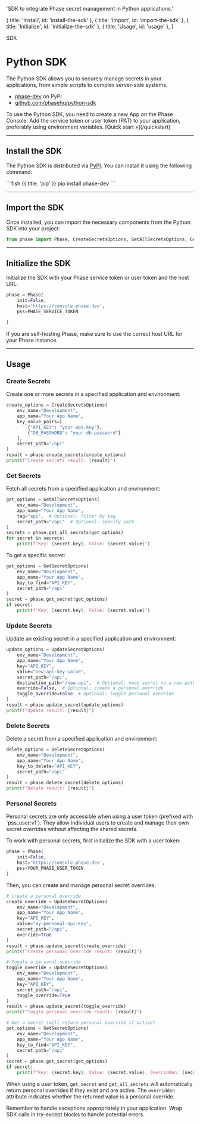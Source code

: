 
  'SDK to integrate Phase secret management in Python applications.'

  { title: 'Install', id: 'install-the-sdk' },
  { title: 'Import', id: 'import-the-sdk' },
  { title: 'Initialize', id: 'initialize-the-sdk' },
  { title: 'Usage', id: 'usage' },
]

<Tag variant="small">SDK</Tag>

# Python SDK

The Python SDK allows you to securely manage secrets in your applications, from simple scripts to complex server-side systems.

- [phase-dev](https://pypi.org/project/phase-dev/) on PyPI
- [github.com/phasehq/python-sdk](https://github.com/phasehq/python-sdk)

<Note>
  To use the Python SDK, you need to create a new App on the Phase Console. Add the service token or user token (PAT) to your application, preferably using environment variables. [Quick start &raquo;](/quickstart)
</Note>

---

## Install the SDK

The Python SDK is distributed via [PyPI](https://pypi.org/project/phase-dev/). You can install it using the following command:

<CodeGroup title="Install">
  ```fish {{ title: 'pip' }}
  pip install phase-dev
  ```
</CodeGroup>

---

## Import the SDK

Once installed, you can import the necessary components from the Python SDK into your project:

```python
from phase import Phase, CreateSecretsOptions, GetAllSecretsOptions, GetSecretOptions, UpdateSecretOptions, DeleteSecretOptions
```

---

## Initialize the SDK

Initialize the SDK with your Phase service token or user token and the host URL:

```python
phase = Phase(
    init=False,
    host='https://console.phase.dev',
    pss=PHASE_SERVICE_TOKEN

)
```

<Note>
  If you are self-hosting Phase, make sure to use the correct host URL for your Phase instance.
</Note>

---

## Usage

### Create Secrets

Create one or more secrets in a specified application and environment:

```python
create_options = CreateSecretsOptions(
    env_name="Development",
    app_name="Your App Name",
    key_value_pairs=[
        {"API_KEY": "your-api-key"},
        {"DB_PASSWORD": "your-db-password"}
    ],
    secret_path="/api"
)
result = phase.create_secrets(create_options)
print(f"Create secrets result: {result}")
```

### Get Secrets

Fetch all secrets from a specified application and environment:

```python
get_options = GetAllSecretsOptions(
    env_name="Development",
    app_name="Your App Name",
    tag="api",  # Optional: filter by tag
    secret_path="/api"  # Optional: specify path
)
secrets = phase.get_all_secrets(get_options)
for secret in secrets:
    print(f"Key: {secret.key}, Value: {secret.value}")
```

To get a specific secret:

```python
get_options = GetSecretOptions(
    env_name="Development",
    app_name="Your App Name",
    key_to_find="API_KEY",
    secret_path="/api"
)
secret = phase.get_secret(get_options)
if secret:
    print(f"Key: {secret.key}, Value: {secret.value}")
```

### Update Secrets

Update an existing secret in a specified application and environment:

```python
update_options = UpdateSecretOptions(
    env_name="Development",
    app_name="Your App Name",
    key="API_KEY",
    value="new-api-key-value",
    secret_path="/api",
    destination_path="/new-api",  # Optional: move secret to a new path
    override=False,  # Optional: create a personal override
    toggle_override=False  # Optional: toggle personal override
)
result = phase.update_secret(update_options)
print(f"Update result: {result}")
```

### Delete Secrets

Delete a secret from a specified application and environment:

```python
delete_options = DeleteSecretOptions(
    env_name="Development",
    app_name="Your App Name",
    key_to_delete="API_KEY",
    secret_path="/api"
)
result = phase.delete_secret(delete_options)
print(f"Delete result: {result}")
```

### Personal Secrets

<Note>
  Personal secrets are only accessible when using a user token (prefixed with `pss_user:v1`). They allow individual users to create and manage their own secret overrides without affecting the shared secrets.
</Note>

To work with personal secrets, first initialize the SDK with a user token:

```python
phase = Phase(
    init=False,
    host='https://console.phase.dev',
    pss=YOUR_PHASE_USER_TOKEN
)
```

Then, you can create and manage personal secret overrides:

```python
# Create a personal override
create_override = UpdateSecretOptions(
    env_name="Development",
    app_name="Your App Name",
    key="API_KEY",
    value="my-personal-api-key",
    secret_path="/api",
    override=True
)
result = phase.update_secret(create_override)
print(f"Create personal override result: {result}")

# Toggle a personal override
toggle_override = UpdateSecretOptions(
    env_name="Development",
    app_name="Your App Name",
    key="API_KEY",
    secret_path="/api",
    toggle_override=True
)
result = phase.update_secret(toggle_override)
print(f"Toggle personal override result: {result}")

# Get a secret (will return personal override if active)
get_options = GetSecretOptions(
    env_name="Development",
    app_name="Your App Name",
    key_to_find="API_KEY",
    secret_path="/api"
)
secret = phase.get_secret(get_options)
if secret:
    print(f"Key: {secret.key}, Value: {secret.value}, Overridden: {secret.overridden}")
```

When using a user token, `get_secret` and `get_all_secrets` will automatically return personal overrides if they exist and are active. The `overridden` attribute indicates whether the returned value is a personal override.

<Note>
  Remember to handle exceptions appropriately in your application. Wrap SDK calls in try-except blocks to handle potential errors.
</Note>
